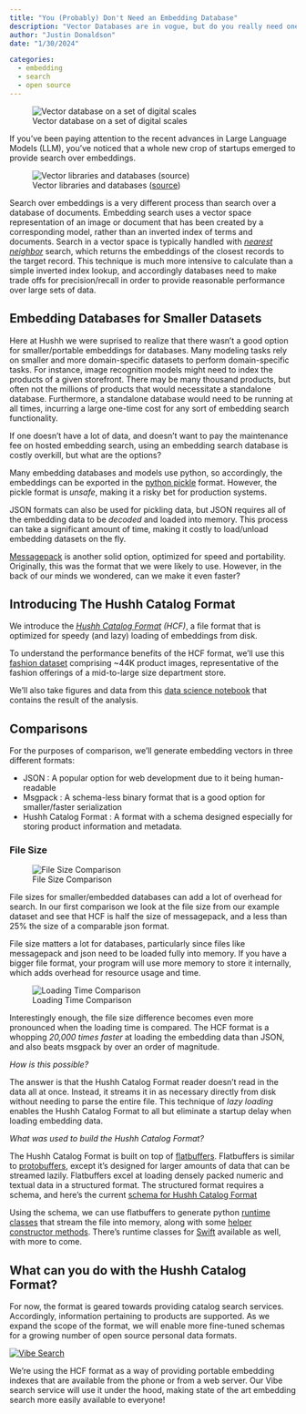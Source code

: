 ```yaml
---
title: "You (Probably) Don't Need an Embedding Database"
description: "Vector Databases are in vogue, but do you really need one to support your AI powered Search?"
author: "Justin Donaldson"
date: "1/30/2024"

categories:
  - embedding
  - search
  - open source
---
```



![Vector database on a set of digital scales](images/omgjjd_database_mainframe_on_a_set_of_scales_0aed1fa7-f060-407f-abf5-f87e61c8038f.png)

If you've been paying attention to the recent advances in Large Language Models
(LLM), you've noticed that a whole new crop of startups emerged to provide
search over embeddings.

![Vector libraries and databases ([source](https://blog.det.life/why-you-shouldnt-invest-in-vector-databases-c0cd3f59d23c))](images/1688152025187.png)

Search over embeddings is a very different process than search over a database
of documents.  Embedding search uses a vector space representation of an image
or document that has been created by a corresponding model, rather than an
inverted index of terms and documents.  Search in a vector space is typically
handled with *[nearest
neighbor](https://en.wikipedia.org/wiki/K-nearest_neighbors_algorithm_)*
search, which returns the embeddings of the closest records to the target
record.  This technique is much more intensive to calculate than a simple
inverted index lookup, and accordingly databases need to make trade offs for
precision/recall in order to provide reasonable performance over large sets of
data.

## Embedding Databases for Smaller Datasets

Here at Hushh we were suprised to realize that there wasn't a good option for
smaller/portable embeddings for databases.  Many modeling tasks rely on smaller
and more domain-specific datasets to perform domain-specific tasks. For
instance, image recognition models might need to index the products of a given
storefront. There may be many thousand products, but often not the millions of
products that would necessitate a standalone database.  Furthermore, a
standalone database would need to be running at all times, incurring a large
one-time cost for any sort of embedding search functionality.

If one doesn't have a lot of data, and doesn't want to pay the maintenance fee on
hosted embedding search, using an embedding search database is costly overkill,
but what are the options?

Many embedding databases and models use python, so accordingly, the embeddings
can be exported in the [python
pickle](https://docs.python.org/3/library/pickle.html) format.  However, the
pickle format is *unsafe*, making it a risky bet for production systems.

JSON formats can also be used for pickling data, but JSON requires all of the
embedding data to be *decoded* and loaded into memory.  This process can take a
significant amount of time, making it costly to load/unload embedding datasets
on the fly.

[Messagepack](https://msgpack.org/index.html) is another solid option,
optimized for speed and portability.  Originally, this was the format that we
were likely to use.  However, in the back of our minds we wondered, can we make
it even faster?

## Introducing The Hushh Catalog Format

We introduce the *[Hushh Catalog Format](https://github.com/hushh-labs/hushh-vibe-catalog) (HCF)*,
a file format that is optimized for speedy (and lazy) loading of embeddings from disk.

To understand the performance benefits of the HCF format, we'll use this
[fashion
dataset](https://www.kaggle.com/datasets/paramaggarwal/fashion-product-images-small)
comprising ~44K product images, representative of the fashion offerings of a
mid-to-large size department store.

We'll also take figures and data from this [data science
notebook](https://github.com/hushh-labs/hushh-vibe-catalog/blob/main/notebooks/Create%20Catalog.ipynb)
that contains the result of the analysis.



## Comparisons

For the purposes of comparison, we'll generate embedding vectors in three different formats:

* JSON : A popular option for web development due to it being human-readable
* Msgpack : A schema-less binary format that is a good option for smaller/faster serialization
* Hushh Catalog Format : A format with a schema designed especially for storing product information and metadata.

### File Size

![File Size Comparison](images/file_size.png)

File sizes for smaller/embedded databases can add a lot of overhead for search.
In our first comparison we look at the file size from our example dataset and
see that HCF is half the size of messagepack, and a less than 25% the size of a
comparable json format.

File size matters a lot for databases, particularly since files like messagepack and json need to be
loaded fully into memory.  If you have a bigger file format, your program will use more memory to store it
internally, which adds overhead for resource usage and time.


![Loading Time Comparison](images/loading_time.png)

Interestingly enough, the file size difference becomes even more pronounced
when the loading time is compared.  The HCF format is a whopping *20,000 times
faster* at loading the embedding data than JSON, and also beats msgpack by over
an order of magnitude.

*How is this possible?*

The answer is that the Hushh Catalog Format reader doesn't read in the data all
at once.  Instead, it streams it in as necessary directly from disk without
needing to parse the entire file.  This technique of *lazy loading* enables the
Hushh Catalog Format to all but eliminate a startup delay when loading
embedding data.

*What was used to build the Hushh Catalog Format?*

The Hushh Catalog Format is built on top of
[flatbuffers](https://flatbuffers.dev/).  Flatbuffers is similar to
[protobuffers](https://protobuf.dev/), except it's designed for larger amounts
of data that can be streamed lazily.  Flatbuffers excel at loading densely
packed numeric and textual data in a structured format. The structured format
requires a schema, and here's the current [schema for Hushh Catalog
Format](https://github.com/hushh-labs/hushh-vibe-catalog/blob/main/schemas/hushh-catalog.fbs)

Using the schema, we can use flatbuffers to generate python [runtime
classes](https://github.com/hushh-labs/hushh-vibe-catalog/blob/main/python/src/hushh/hcf/Catalog.py)
that stream the file into memory, along with some [helper constructor
methods](https://github.com/hushh-labs/hushh-vibe-catalog/blob/main/python/src/hushh/catalog.py).
There's runtime classes for
[Swift](https://github.com/hushh-labs/hushh-vibe-catalog/blob/main/swift/Sources/hushh-catalog_generated.swift)
available as well, with more to come.

## What can you do with the Hushh Catalog Format?

For now, the format is geared towards providing catalog search services.
Accordingly, information pertaining to products are supported.  As we expand
the scope of the format, we will enable more fine-tuned schemas for a growing
number of open source personal data formats.


[![Vibe Search](https://img.youtube.com/vi/DIVTqXQXGuA/0.jpg)](https://www.youtube.com/watch?v=DIVTqXQXGuA)

We're using the HCF format as a way of providing portable embedding indexes
that are available from the phone or from a web server.  Our Vibe search
service will use it under the hood, making state of the art embedding search
more easily available to everyone!

